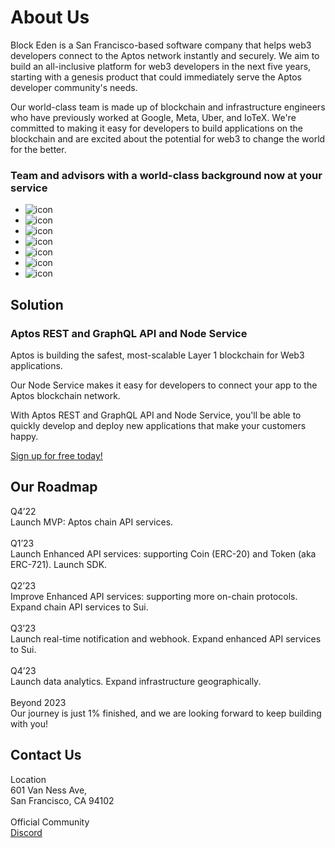 # About Us

Block Eden is a San Francisco-based software company that helps web3 developers connect to the Aptos network instantly and securely. We aim to build an all-inclusive platform for web3 developers in the next five years, starting with a genesis product that could immediately serve the Aptos developer community's needs.

Our world-class team is made up of blockchain and infrastructure engineers who have previously worked at Google, Meta, Uber, and IoTeX. We're committed to making it easy for developers to build applications on the blockchain and are excited about the potential for web3 to change the world for the better.

<section className="pt-0 pb-0">
  <div className="container text-center">
    <div className="row mb-5">
      <div className="col">
        <h3>Team and advisors with a world-class background now at your service</h3>
      </div>
    </div>
    <div className="row justify-content-center">
      <div className="col-xl-8 col-lg-9">
        <ul className="d-flex flex-wrap justify-content-center list-unstyled">
<li className="mx-1 mb-3">
  <img
    className="icon icon-md"
    src="https://tp-misc.b-cdn.net/blockeden/Google_2015_logo.svg.png"
    alt="icon"
  />
</li>
<li className="mx-1 mb-3">
  <img
    className="icon icon-md"
    src="https://tp-misc.b-cdn.net/blockeden/Meta_lockup_positive%20primary_RGB.svg"
    alt="icon"
  />
</li>
<li className="mx-1 mb-3">
  <img
    className="icon icon-md"
    src="https://tp-misc.b-cdn.net/blockeden/microsoft.svg"
    alt="icon"
  />
</li>
<li className="mx-1 mb-3">
  <img
    className="icon icon-md"
    src="https://tp-misc.b-cdn.net/blockeden/Uber_Logo_Black.png"
    alt="icon"
  />
</li>
<li className="mx-1 mb-3">
  <img
    className="icon icon-md"
    src="https://tp-misc.b-cdn.net/blockeden/yale-signature-sprite.svg"
    alt="icon"
  />
</li>
<li className="mx-1 mb-3">
  <img
    className="icon icon-md"
    src="https://tp-misc.b-cdn.net/blockeden/NationalUniversityofSingapore.svg.png"
    alt="icon"
  />
</li>
          <li className="mx-1 mb-3">
            <img
              className="icon icon-md"
              src="https://tp-misc.b-cdn.net/blockeden/iotex-logo.png"
              alt="icon"
            />
          </li>
        </ul>
      </div>
    </div>
  </div>
</section>

## Solution

### Aptos REST and GraphQL API and Node Service

Aptos is building the safest, most-scalable Layer 1 blockchain for Web3 applications.

Our Node Service makes it easy for developers to connect your app to the Aptos blockchain network.

With Aptos REST and GraphQL API and Node Service, you'll be able to quickly develop and deploy new applications that make your customers happy.

[Sign up for free today!](https://blockeden.xyz/dash/sign-up/)

## Our Roadmap

<div className={"row"}>
  <div className={"col-4"}>Q4’22</div>
  <div className={"col-8"}>
    Launch MVP: Aptos chain API services.
  </div>
</div>

<br/>

<div className={"row"}>
  <div className={"col-4"}>Q1’23</div>
  <div className={"col-8"}>
    Launch Enhanced API services: supporting Coin (ERC-20) and Token (aka ERC-721). Launch SDK.

  </div>
</div>

<br/>

<div className={"row"}>
  <div className={"col-4"}>Q2’23
  </div>
  <div className={"col-8"}>
    Improve Enhanced API services: supporting more on-chain protocols. Expand chain API services to Sui.

  </div>
</div>

<br/>

<div className={"row"}>
  <div className={"col-4"}>Q3’23
  </div>
  <div className={"col-8"}>
    Launch real-time notification and webhook. Expand enhanced API services to Sui.

  </div>
</div>

<br/>

<div className={"row"}>
  <div className={"col-4"}>Q4’23
  </div>
  <div className={"col-8"}>
    Launch data analytics. Expand infrastructure geographically.

  </div>
</div>

<br/>

<div className={"row"}>
  <div className={"col-4"}>Beyond 2023
  </div>
  <div className={"col-8"}>
    Our journey is just 1% finished, and we are looking forward to keep building with you!

  </div>
</div>




## Contact Us

<div className={"row"}>
  <div className={"col-4"}>Location</div>
  <div className={"col-8"}>
    601 Van Ness Ave, <br/>San Francisco, CA 94102
  </div>
</div>

<br/>

<div className={"row"}>
  <div className={"col-4"}>Official Community</div>
  <div className={"col-8"}>
    <a href={"https://discord.gg/4Yfvs2HWey"}>Discord</a>
  </div>
</div>
